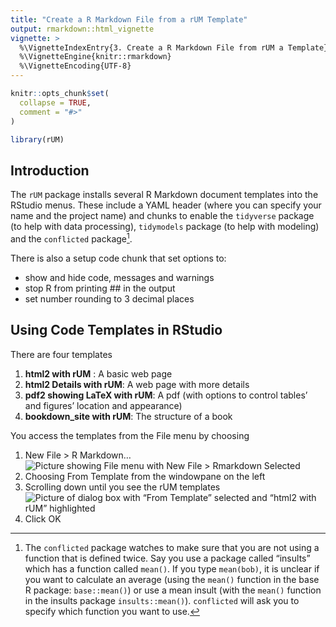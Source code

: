 ```yaml
---
title: "Create a R Markdown File from a rUM Template"
output: rmarkdown::html_vignette
vignette: >
  %\VignetteIndexEntry{3. Create a R Markdown File from rUM a Template}
  %\VignetteEngine{knitr::rmarkdown}
  %\VignetteEncoding{UTF-8}
---
```


```r
knitr::opts_chunk$set(
  collapse = TRUE,
  comment = "#>"
)
```

```r
library(rUM)
```

## Introduction

The `rUM` package installs several R Markdown document templates into the RStudio menus.  These include a YAML header (where you can specify your name and the project name) and chunks to enable the `tidyverse` package (to help with data processing), `tidymodels` package (to help with modeling) and the `conflicted` package^[The `conflicted` package watches to make sure that you are not using a function that is defined twice.  Say you use a package called "insults" which has a function called `mean()`.  If you type `mean(bob)`, it is unclear if you want to calculate an average (using the `mean()` function in the base R package: `base::mean()`) or use a mean insult (with the `mean()` function in the insults package `insults::mean()`). `conflicted` will ask you to specify which function you want to use.]. 

There is also a setup code chunk that set options to: 

+ show and hide code, messages and warnings 
+ stop R from printing ## in the output
+ set number rounding to 3 decimal places 


## Using Code Templates in RStudio

There are four templates

1. **html2 with rUM** : A basic web page
1. **html2 Details with rUM**: A web page with more details
1. **pdf2 showing LaTeX with rUM**: A pdf (with options to control tables' and figures' location and appearance)
1. **bookdown_site with rUM**: The structure of a book

You access the templates from the File menu by choosing 

1. New File > R Markdown... ![Picture showing File menu with New File > Rmarkdown Selected](template1.png)
2. Choosing From Template from the windowpane on the left
3. Scrolling down until you see the rUM templates ![Picture of dialog box with "From Template" selected and "html2 with rUM" highlighted](template2.png)
4. Click OK